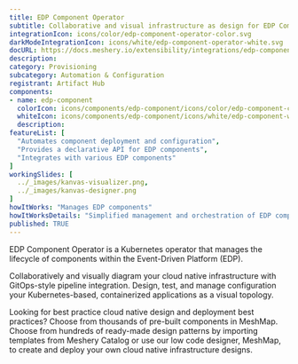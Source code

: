 ```yaml
---
title: EDP Component Operator
subtitle: Collaborative and visual infrastructure as design for EDP Component Operator
integrationIcon: icons/color/edp-component-operator-color.svg
darkModeIntegrationIcon: icons/white/edp-component-operator-white.svg
docURL: https://docs.meshery.io/extensibility/integrations/edp-component-operator
description: 
category: Provisioning
subcategory: Automation & Configuration
registrant: Artifact Hub
components: 
- name: edp-component
  colorIcon: icons/components/edp-component/icons/color/edp-component-color.svg
  whiteIcon: icons/components/edp-component/icons/white/edp-component-white.svg
  description: 
featureList: [
  "Automates component deployment and configuration",
  "Provides a declarative API for EDP components",
  "Integrates with various EDP components"
]
workingSlides: [
  ../_images/kanvas-visualizer.png,
  ../_images/kanvas-designer.png
]
howItWorks: "Manages EDP components"
howItWorksDetails: "Simplified management and orchestration of EDP components in Kubernetes"
published: TRUE
---
```

<p>
EDP Component Operator is a Kubernetes operator that manages the lifecycle of components within the Event-Driven Platform (EDP).
</p>
<p>
    Collaboratively and visually diagram your cloud native infrastructure with GitOps-style pipeline integration. Design, test, and manage configuration your Kubernetes-based, containerized applications as a visual topology.
</p>
<p>
    Looking for best practice cloud native design and deployment best practices? Choose from thousands of pre-built components in MeshMap. Choose from hundreds of ready-made design patterns by importing templates from Meshery Catalog or use our low code designer, MeshMap, to create and deploy your own cloud native infrastructure designs.
</p>
